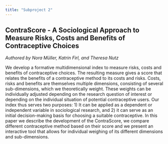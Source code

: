 ```yaml
---
title: "Subproject 2"
---
```


## ContraScore - A Sociological Approach to Measure Risks, Costs and Benefits of Contraceptive Choices

*Authored by Nora Müller, Katrin Firl, and Theresa Nutz*

We develop a formative multidimensional index to measure risks, costs and benefits of contraceptive choices. 
The resulting measure gives a score that relates the benefits of a contraceptive method to its costs and risks. 
Costs, risks and benefits are themselves multiple dimensions, consisting of several sub-dimensions, which we theoretically weight. 
These weights can be individually adjusted depending on the research question of interest or depending on the individual situation of potential contraceptive users.
Our index thus serves two purposes: 
1) It can be applied as a dependent or independent variable in sociological research, and
2) it can serve as an initial decision-making basis for choosing a suitable contraceptive.
In this paper we describe the development of the ContraScore, we compare different contraceptive method based on their score and we present an interactive tool that allows for individual weighing of its different dimensions and sub-dimensions.


